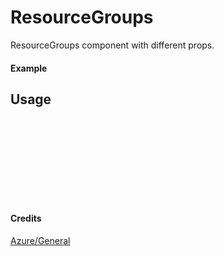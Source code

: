 
<Meta of={ResourceGroups} title="Azure/General/ResourceGroups" />

# ResourceGroups

ResourceGroups component with different props.

#### Example

<Canvas of={ResourceGroups.Primary} />

## Usage

```ts
import { ResourceGroups } from "yadl-ui";

const Example = () => {
  return (
      <ResourceGroups />
  );
};

export default Example;
```

#### Credits
[Azure/General](https://learn.microsoft.com/en-us/azure/architecture/icons/)
